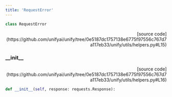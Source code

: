 ```yaml
---
title: 'RequestError'
---
```


```python
class RequestError
```

<p align="right">[source code](https://github.com/unifyai/unify/tree/0e5187dc1757138e6775f97556c767d7a117eb33/unify/utils/helpers.py#L15)</p>



### \_\_init\_\_

<p align="right">[source code](https://github.com/unifyai/unify/tree/0e5187dc1757138e6775f97556c767d7a117eb33/unify/utils/helpers.py#L16)</p>

```python
def __init__(self, response: requests.Response):
```

